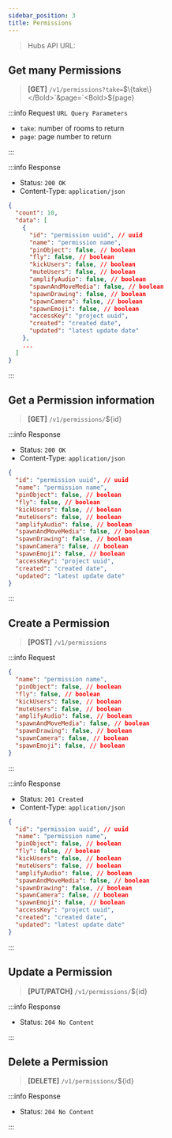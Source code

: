 ```yaml
---
sidebar_position: 3
title: Permissions
---
```



> Hubs API URL: <a><APIUrl /></a>

## Get many Permissions

> **[GET]** `/v1/permissions?take=`<Bold>$\{take\}</Bold>`&page=`<Bold>$\{page\}</Bold>

:::info Request `URL Query Parameters`

- `take`: number of rooms to return
- `page`: page number to return

:::

:::info Response

- Status: `200 OK`
- Content-Type: `application/json`

```json
{
  "count": 10,
  "data": [
    {
      "id": "permission uuid", // uuid
      "name": "permission name",
      "pinObject": false, // boolean
      "fly": false, // boolean
      "kickUsers": false, // boolean
      "muteUsers": false, // boolean
      "amplifyAudio": false, // boolean
      "spawnAndMoveMedia": false, // boolean
      "spawnDrawing": false, // boolean
      "spawnCamera": false, // boolean
      "spawnEmoji": false, // boolean
      "accessKey": "project uuid",
      "created": "created date",
      "updated": "latest update date"
    },
    ...
  ]
}
```

:::

## Get a Permission information

> **[GET]** `/v1/permissions/`<Bold>$\{id\}</Bold>

:::info Response

- Status: `200 OK`
- Content-Type: `application/json`

```json
{
  "id": "permission uuid", // uuid
  "name": "permission name",
  "pinObject": false, // boolean
  "fly": false, // boolean
  "kickUsers": false, // boolean
  "muteUsers": false, // boolean
  "amplifyAudio": false, // boolean
  "spawnAndMoveMedia": false, // boolean
  "spawnDrawing": false, // boolean
  "spawnCamera": false, // boolean
  "spawnEmoji": false, // boolean
  "accessKey": "project uuid",
  "created": "created date",
  "updated": "latest update date"
}
```

:::

## Create a Permission

> **[POST]** `/v1/permissions`

:::info Request

```json
{
  "name": "permission name",
  "pinObject": false, // boolean
  "fly": false, // boolean
  "kickUsers": false, // boolean
  "muteUsers": false, // boolean
  "amplifyAudio": false, // boolean
  "spawnAndMoveMedia": false, // boolean
  "spawnDrawing": false, // boolean
  "spawnCamera": false, // boolean
  "spawnEmoji": false, // boolean
}
```

:::

:::info Response

- Status: `201 Created`
- Content-Type: `application/json`

```json
{
  "id": "permission uuid", // uuid
  "name": "permission name",
  "pinObject": false, // boolean
  "fly": false, // boolean
  "kickUsers": false, // boolean
  "muteUsers": false, // boolean
  "amplifyAudio": false, // boolean
  "spawnAndMoveMedia": false, // boolean
  "spawnDrawing": false, // boolean
  "spawnCamera": false, // boolean
  "spawnEmoji": false, // boolean
  "accessKey": "project uuid",
  "created": "created date",
  "updated": "latest update date"
}
```

:::

## Update a Permission

> **[PUT/PATCH]** `/v1/permissions/`<Bold>$\{id\}</Bold>

:::info Response

- Status: `204 No Content`

:::

## Delete a Permission

> **[DELETE]** `/v1/permissions/`<Bold>$\{id\}</Bold>

:::info Response

- Status: `204 No Content`

:::
